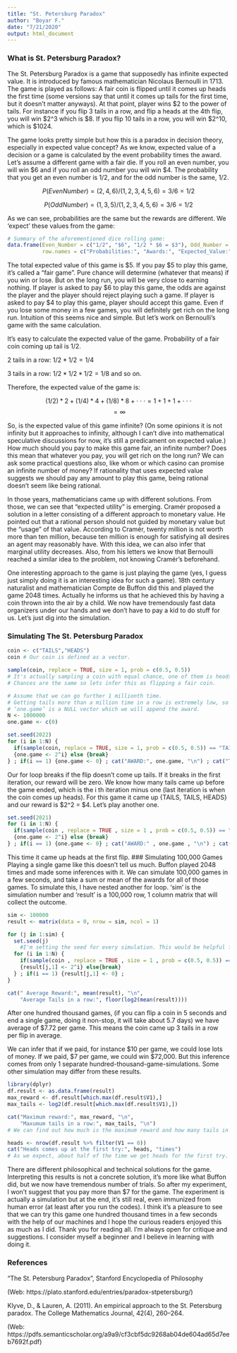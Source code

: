 ```yaml
---
title: "St. Petersburg Paradox"
author: "Boyar F."
date: "7/21/2020"
output: html_document
---
```


### What is St. Petersburg Paradox?
The St. Petersburg Paradox is a game that supposedly has infinite expected value. It is introduced by famous mathematician Nicolaus Bernoulli in 1713. The game is played as follows: A fair coin is flipped until it comes up heads the first time (some versions say that until it comes up tails for the first time, but it doesn’t matter anyways). At that point, player wins \$2 to the power of tails. For instance if you flip 3 tails in a row, and flip a heads at the 4th flip, you will win \$2^3 which is \$8. If you flip 10 tails in a row, you will win \$2^10, which is \$1024.

The game looks pretty simple but how this is a paradox in decision theory, especially in expected value concept? As we know, expected value of a decision or a game is calculated by the event probability times the award. Let’s assume a different game with a fair die. If you roll an even number, you will win \$6 and if you roll an odd number you will win \$4. The probability that you get an even number is 1/2, and for the odd number is the same, 1/2.

$$P(Even Number)=({2},{4},{6})/({1},{2},{3},{4},{5},{6} )=3/6=1/2$$

$$P(Odd Number)=({1},{3},{5})/({1},{2},{3},{4},{5},{6} )=3/6=1/2$$

As we can see, probabilities are the same but the rewards are different. We ‘expect’ these values from the game:

```r
# Summary of the aforementioned dice rolling game:
data.frame(Even_Number = c("1/2", "$6", "1/2 * $6 = $3"), Odd_Number = c("1/2", "$4", "1/2 * $4 = $2"), 
           row.names = c("Probabilities:", "Awards:", "Expected_Value:"))
```

The total expected value of this game is \$5. If you pay \$5 to play this game, it’s called a “fair game”. Pure chance will determine (whatever that means) if you win or lose. But on the long run, you will be very close to earning nothing. If player is asked to pay \$6 to play this game, the odds are against the player and the player should reject playing such a game. If player is asked to pay \$4 to play this game, player should accept this game. Even if you lose some money in a few games, you will definitely get rich on the long run. 
Intuition of this seems nice and simple. But let’s work on Bernoulli’s game with the same calculation. 

It’s easy to calculate the expected value of the game. Probability of a fair coin coming up tail is 1/2.

2 tails in a row: $1/2 * 1/2 = 1/4$ 

3 tails in a row: $1/2 * 1/2 * 1/2 = 1/8$ and so on. 

Therefore, the expected value of the game is:
    
$$(1/2)*2 + (1/4)*4 + (1/8)*8 + ⋅ ⋅ ⋅ = 1 + 1 + 1 + ⋅ ⋅ ⋅$$
$$= ∞$$

So, is the expected value of this game infinite? (On some opinions it is not infinity but it approaches to infinity, although I can’t dive into mathematical speculative discussions for now, it’s still a predicament on expected value.) How much should you pay to make this game fair, an infinite number? Does this mean that whatever you pay, you will get rich on the long run? We can ask some practical questions also, like whom or which casino can promise an infinite number of money? If rationality that uses expected value suggests we should pay any amount to play this game, being rational doesn’t seem like being rational. 

In those years, mathematicians came up with different solutions. From those, we can see that “expected utility” is emerging. Cramér proposed a solution in a letter consisting of a different approach to monetary value. He pointed out that a rational person should not guided by monetary value but the “usage” of that value. According to Cramér, twenty million is not worth more than ten million, because ten million is enough for satisfying all desires an agent may reasonably have. With this idea, we can also infer that marginal utility decreases. Also, from his letters we know that Bernoulli reached a similar idea to the problem, not knowing Cramér’s beforehand.

One interesting approach to the game is just playing the game (yes, I guess just simply doing it is an interesting idea for such a game). 18th century naturalist and mathematician Compte de Buffon did this and played the game 2048 times. Actually he informs us that he achieved this by having a coin thrown into the air by a child. We now have tremendously fast data organizers under our hands and we don’t have to pay a kid to do stuff for us. Let’s just dig into the simulation.

### Simulating The St. Petersburg Paradox

```r
coin <- c("TAILS","HEADS")
coin # Our coin is defined as a vector.
```

```r
sample(coin, replace = TRUE, size = 1, prob = c(0.5, 0.5)) 
# It's actually sampling a coin with equal chance, one of them is heads and another is tails. 
# Chances are the same so lets infer this as flipping a fair coin.
```

```r
# Assume that we can go further 1 millionth time. 
# Getting tails more than a million time in a row is extremely low, so I'm omitting this and move on.
# ‘one.game’ is a NULL vector which we will append the award.
N <- 1000000
one.game <- c(0)
```

```r
set.seed(2022)
for (i in 1:N) {
  if(sample(coin, replace = TRUE, size = 1, prob = c(0.5, 0.5)) == "TAILS" )
  {one.game <- 2^i} else {break}
} ; if(i == 1) {one.game <- 0} ; cat("AWARD:", one.game, "\n") ; cat("TAILS:", i-1, "\n")
```

Our for loop breaks if the flip doesn’t come up tails. If it breaks in the first iteration, our reward will be zero. We know how many tails came up before the game ended, which is the i th iteration minus one (last iteration is when the coin comes up heads). For this game it came up {TAILS, TAILS, HEADS} and our reward is \$2^2 = \$4. Let’s play another one.

```r
set.seed(2021)
for (i in 1:N) {
  if(sample(coin , replace = TRUE , size = 1 , prob = c(0.5, 0.5)) == "TAILS" )
  {one.game <- 2^i} else {break}
} ; if(i == 1) {one.game <- 0} ; cat("AWARD:" , one.game , "\n") ; cat("TAILS:" , i-1 , "\n")
```

This time it came up heads at the first flip.
### Simulating 100,000 Games
Playing a single game like this doesn’t tell us much. Buffon played 2048 times and made some inferences with it. We can simulate 100,000 games in a few seconds, and take a sum or mean of the awards for all of those games. To simulate this, I have nested another for loop. ‘sim’ is the simulation number and ‘result’ is a 100,000 row, 1 column matrix that will collect the outcome.

```r
sim <- 100000
result <- matrix(data = 0, nrow = sim, ncol = 1)

for (j in 1:sim) {
  set.seed(j) 
    #I'm setting the seed for every simulation. This would be helpful for retrospective inquiries.
  for (i in 1:N) {
    if(sample(coin , replace = TRUE , size = 1 , prob = c(0.5, 0.5)) == "TAILS" )
    {result[j,1] <- 2^i} else{break}
  } ; if(i == 1) {result[j,1] <- 0} ;
}

cat(" Average Reward:", mean(result), "\n", 
    "Average Tails in a row:", floor(log2(mean(result))))
```

After one hundred thousand games, (if you can flip a coin in 5 seconds and end a single game, doing it non-stop, it will take about 5.7 days) we have average of \$7.72 per game. This means the coin came up 3 tails in a row per flip in average.

We can infer that if we paid, for instance \$10 per game, we could lose lots of money. If we paid, \$7 per game, we could win \$72,000. But this inference comes from only 1 separate hundred-thousand-game-simulations. Some other simulation may differ from these results.

```r
library(dplyr)
df.result <- as.data.frame(result)
max_reward <- df.result[which.max(df.result$V1),]
max_tails <- log2(df.result[which.max(df.result$V1),])

cat("Maximum reward:", max_reward, "\n", 
    "Maxumum tails in a row:", max_tails, "\n")
# We can find out how much is the maximum reward and how many tails in a row that means.

heads <- nrow(df.result %>% filter(V1 == 0)) 
cat("Heads comes up at the first try:", heads, "times")
# As we expect, about half of the time we get heads for the first try.
```

There are different philosophical and technical solutions for the game. Interpreting this results is not a concrete solution, it’s more like what Buffon did, but we now have tremendous number of trials. So after my experiment, I won’t suggest that you pay more than $7 for the game. The experiment is actually a simulation but at the end, it’s still real, even immunized from human error (at least after you run the codes). I think it’s a pleasure to see that we can try this game one hundred thousand times in a few seconds with the help of our machines and I hope the curious readers enjoyed this as much as I did. Thank you for reading all. I'm always open for critique and suggestions. I consider myself a beginner and I believe in learning with doing it.

### References
“The St. Petersburg Paradox”, Stanford Encyclopedia of Philosophy 

(Web: https://plato.stanford.edu/entries/paradox-stpetersburg/)

Klyve, D., & Lauren, A. (2011). An empirical approach to the St. Petersburg paradox. The College Mathematics Journal, 42(4), 260–264.

(Web: https://pdfs.semanticscholar.org/a9a9/cf3cbf5dc9268ab04de604ad65d7eeb7692f.pdf)